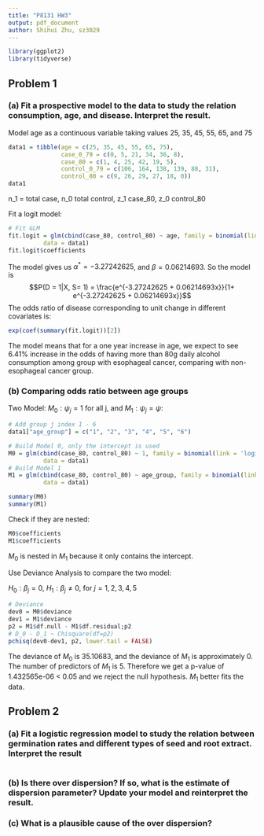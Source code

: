 ```yaml
---
title: "P8131 HW3"
output: pdf_document
author: Shihui Zhu, sz3029
---
```


```r
library(ggplot2)
library(tidyverse)
```

## Problem 1

### (a) Fit a prospective model to the data to study the relation consumption, age, and disease. Interpret the result.

Model age as a continuous variable taking values 25, 35, 45, 55, 65, and 75

```r
data1 = tibble(age = c(25, 35, 45, 55, 65, 75), 
               case_0_79 = c(0, 5, 21, 34, 36, 8), 
               case_80 = c(1, 4, 25, 42, 19, 5), 
               control_0_79 = c(106, 164, 138, 139, 88, 31),
               control_80 = c(9, 26, 29, 27, 18, 0))
data1
```

n_1 = total case, n_0 total control, z_1 case_80, z_0 control_80

Fit a logit model:

```r
# Fit GLM
fit.logit = glm(cbind(case_80, control_80) ~ age, family = binomial(link = 'logit'),
          data = data1)
fit.logit$coefficients
```

The model gives us $\alpha^* = -3.27242625$, and $\beta = 0.06214693$. So the model is 
$$P(D = 1|X, S= 1) = \frac{e^{-3.27242625 + 0.06214693x}}{1+ e^{-3.27242625 + 0.06214693x}}$$
The odds ratio of disease corresponding to unit change in different covariates is:

```r
exp(coef(summary(fit.logit))[2])
```

The model means that for a one year increase in age, we expect to see 6.41% increase in the odds of having more than 80g daily alcohol consumption among group with esophageal cancer, comparing with non-esophageal cancer group. 

### (b) Comparing odds ratio between age groups

Two Model: $M_0: \psi_j=1$ for all j, and $M_1: \psi_j = \psi$:

```r
# Add group j index 1 - 6
data1["age_group"] = c("1", "2", "3", "4", "5", "6")

# Build Model 0, only the intercept is used
M0 = glm(cbind(case_80, control_80) ~ 1, family = binomial(link = 'logit'),
          data = data1)
# Build Model 1
M1 = glm(cbind(case_80, control_80) ~ age_group, family = binomial(link = 'logit'),
          data = data1)

summary(M0)
summary(M1)
```

Check if they are nested:

```r
M0$coefficients
M1$coefficients
```

$M_0$ is nested in $M_1$ because it only contains the intercept. 

Use Deviance Analysis to compare the two model:

$H_0: \beta_j = 0$, $H_1: \beta_j \neq 0$, for $j = 1, 2, 3, 4, 5$

```r
# Deviance
dev0 = M0$deviance
dev1 = M1$deviance
p2 = M1$df.null - M1$df.residual;p2
# D_0 - D_1 ~ Chisquare(df=p2)
pchisq(dev0-dev1, p2, lower.tail = FALSE)
```

The deviance of $M_0$ is $35.10683$, and the deviance of $M_1$ is approximately 0. The number of predictors of $M_1$ is 5. Therefore we get a p-value of 1.432565e-06 < 0.05 and we reject the null hypothesis. $M_1$ better fits the data. 

## Problem 2

### (a) Fit a logistic regression model to study the relation between germination rates and different types of seed and root extract. Interpret the result

```r

```

### (b) Is there over dispersion? If so, what is the estimate of dispersion parameter? Update your model and reinterpret the result.

### (c) What is a plausible cause of the over dispersion?